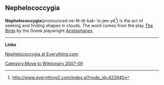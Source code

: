 [[Category:Move to Wiktionary 2007-09]]
== Nephelococcygia ==

'''Nephelococcygia '''(pronounced ne-fê-lê-kak-'si-jee-yê<ref>http://www.everything2.com/index.pl?node_id=423940</ref>) is the act of seeking and finding shapes in clouds. The word comes from the play [[The Birds]] by the Greek playwright [[Aristophanes]]. 


----

'''Links'''

[http://www.everything2.com/index.pl?node_id=423940 Nephelococcygia at Everything.com]